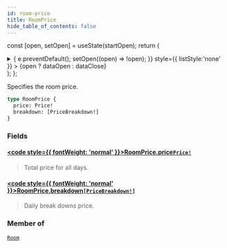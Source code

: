```yaml
---
id: room-price
title: RoomPrice
hide_table_of_contents: false
---
```






const [open, setOpen] = useState(startOpen);
return (
<details {...(open ? { open: true } : {})} className="details" style={{ border:'none', boxShadow:'none', background:'var(--ifm-background-color)' }}>
<summary
onClick={(e) => {
e.preventDefault();
setOpen((open) => !open);
}}
style={{ listStyle:'none' }} >
{open ? dataOpen : dataClose}
</summary>
{open && children}
</details>
);
};

Specifies the room price.

```graphql
type RoomPrice {
  price: Price!
  breakdown: [PriceBreakdown!]
}
```

### Fields

#### [<code style={{ fontWeight: 'normal' }}>RoomPrice.<b>price</b></code>](#)<Bullet />[`Price!`](/api/objects/price) <Badge class="badge badge--secondary" text="non-null"/> <Badge class="badge badge--secondary" text="object"/>

> Total price for all days.

#### [<code style={{ fontWeight: 'normal' }}>RoomPrice.<b>breakdown</b></code>](#)<Bullet />[`[PriceBreakdown!]`](/api/objects/price-breakdown) <Badge class="badge badge--secondary" text="list"/> <Badge class="badge badge--secondary" text="object"/>

> Daily break downs price.

### Member of

[`Room`](/api/objects/room) <Badge class="badge badge--secondary" text="object"/>
